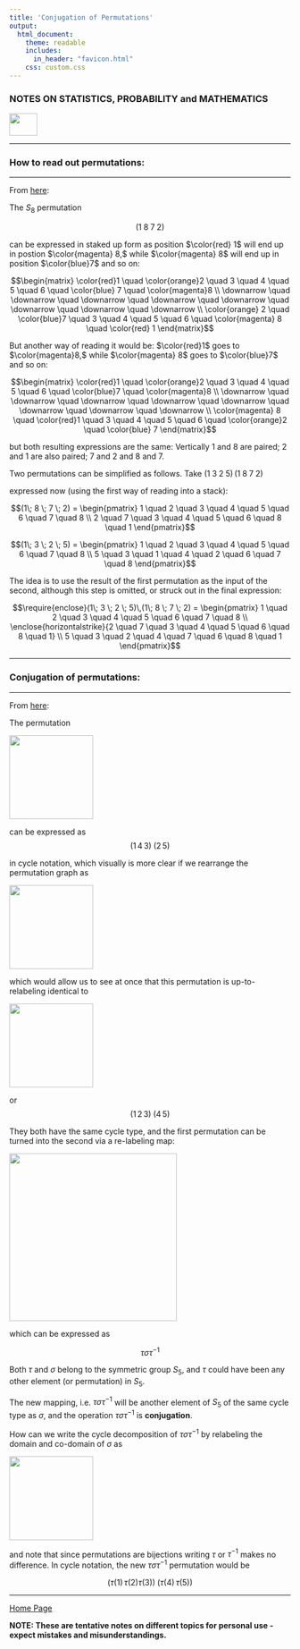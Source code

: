 ```yaml
---
title: 'Conjugation of Permutations'
output: 
  html_document:
    theme: readable
    includes:
      in_header: "favicon.html" 
    css: custom.css
---
```


### **NOTES ON STATISTICS, PROBABILITY and MATHEMATICS**

<a href="http://rinterested.github.io/statistics/index.html">
<img HEIGHT="40" WIDTH="50" src="logo.PNG"></a>

---


### How to read out permutations:

---

From [here](https://youtu.be/6sOAYTQnKLM):

The $S_8$ permutation

$$(1\; 8 \; 7 \; 2)$$

can be expressed in staked up form as position $\color{red} 1$ will end up in postion $\color{magenta} 8,$ while $\color{magenta} 8$ will end up in position $\color{blue}7$ and so on: 

$$\begin{matrix} 
\color{red}1 \quad \color{orange}2 \quad 3 \quad 4 \quad 5 \quad 6 \quad \color{blue} 7 \quad \color{magenta}8 \\
\downarrow \quad \downarrow \quad \downarrow \quad \downarrow \quad \downarrow \quad \downarrow \quad \downarrow \quad \downarrow \\
\color{orange} 2 \quad \color{blue}7 \quad 3 \quad 4 \quad 5 \quad 6 \quad \color{magenta} 8 \quad \color{red} 1
\end{matrix}$$

But another way of reading it would be: $\color{red}1$ goes to $\color{magenta}8,$ while $\color{magenta} 8$ goes to $\color{blue}7$ and so on:

$$\begin{matrix} 
\color{red}1 \quad \color{orange}2 \quad 3 \quad 4 \quad 5 \quad 6 \quad  \color{blue}7 \quad \color{magenta}8 \\
\downarrow \quad \downarrow \quad \downarrow \quad \downarrow \quad \downarrow \quad \downarrow \quad \downarrow \quad \downarrow \\
\color{magenta} 8 \quad \color{red}1 \quad 3 \quad 4 \quad 5 \quad 6 \quad \color{orange}2 \quad \color{blue} 7
\end{matrix}$$


but both resulting expressions are the same: Vertically $1$ and $8$ are paired; $2$ and $1$ are also paired; $7$ and $2$ and $8$ and $7.$


Two permutations can be simplified as follows. Take $(1\; 3 \; 2 \; 5) \, (1\; 8 \; 7 \; 2)$

expressed now (using the first way of reading into a stack):

$$(1\; 8 \; 7 \; 2) = \begin{pmatrix}
1 \quad 2 \quad 3 \quad 4 \quad 5 \quad 6 \quad 7 \quad 8 \\
2 \quad 7 \quad 3 \quad 4 \quad 5 \quad 6 \quad 8 \quad 1 
\end{pmatrix}$$

$$(1\; 3 \; 2 \; 5) = \begin{pmatrix}
1 \quad 2 \quad 3 \quad 4 \quad 5 \quad 6 \quad 7 \quad 8 \\
5 \quad 3 \quad 1 \quad 4 \quad 2 \quad 6 \quad 7 \quad 8 
\end{pmatrix}$$

The idea is to use the result of the first permutation as the input of the second, although this step is omitted, or struck out in the final expression:

$$\require{enclose}(1\; 3 \; 2 \; 5)\,(1\; 8 \; 7 \; 2) = \begin{pmatrix}
1 \quad 2 \quad 3 \quad 4 \quad 5 \quad 6 \quad 7 \quad 8 \\
\enclose{horizontalstrike}{2 \quad 7 \quad 3 \quad 4 \quad 5 \quad 6 \quad 8 \quad 1}  \\
5 \quad 3 \quad 2 \quad 4 \quad 7 \quad 6 \quad 8 \quad 1 
\end{pmatrix}$$


---

### Conjugation of permutations:

---

From [here](https://youtu.be/unXq_RKSy0A):

The permutation

<img height = 150  src = "https://user-images.githubusercontent.com/9312897/195745064-e1ae2386-0af8-4deb-a0f8-93419f87519c.png">

can be expressed as $$(1 \, 4 \, 3)\;(2 \, 5)$$

in cycle notation, which visually is more clear if we rearrange the permutation graph as

<img height = 150  src = "https://user-images.githubusercontent.com/9312897/195745926-b3be7638-e6e5-471c-96af-a7b96b02c9eb.png">

which would allow us to see at once that this permutation is up-to-relabeling identical to

<img height = 150  src = "https://user-images.githubusercontent.com/9312897/195746129-9232c7e3-e9bd-41d9-b5a7-21d9105db664.png">

or $$(1 \, 2 \, 3)\;(4 \, 5)$$

They both have the same cycle type, and the first permutation can be turned into the second via a re-labeling map:

<img height = 300  src = "https://user-images.githubusercontent.com/9312897/195747676-ab66b1d7-b1e2-405a-912b-4c8bdcf57ef5.png">

which can be expressed as

$$\tau \sigma \tau^{-1}$$

Both $\tau$ and $\sigma$ belong to the symmetric group $S_5,$ and $\tau$ could have been any other element (or permutation) in $S_5.$

The new mapping, i.e. $\tau \sigma \tau^{-1}$ will be another element of $S_5$ of the same cycle type as $\sigma,$ and the operation $\tau \sigma \tau^{-1}$ is **conjugation**.

How can we write the cycle decomposition of $\tau \sigma \tau^{-1}$ by relabeling the domain and co-domain of $\sigma$ as

<img height = 150  src = "https://user-images.githubusercontent.com/9312897/195748035-a9d24211-6d32-48d5-9409-e6954f973694.png">

and note that since permutations are bijections writing $\tau$ or $\tau^{-1}$ makes no difference. In cycle notation, the new $\tau \sigma \tau^{-1}$ permutation would be

$$\left( \tau(1) \, \tau(2) \tau(3) \right )\;\left (\tau(4) \, \tau(5)\right)$$


---
<a href="http://rinterested.github.io/statistics/index.html">Home Page</a>

**NOTE: These are tentative notes on different topics for personal use - expect mistakes and misunderstandings.**
